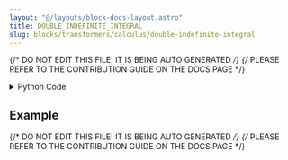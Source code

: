 ```yaml
---
layout: "@/layouts/block-docs-layout.astro"
title: DOUBLE_INDEFINITE_INTEGRAL
slug: blocks/transformers/calculus/double-indefinite-integral
---
```


{/* DO NOT EDIT THIS FILE! IT IS BEING AUTO GENERATED */}
{/* PLEASE REFER TO THE CONTRIBUTION GUIDE ON THE DOCS PAGE */}


<PythonDocsDisplay docstring={docstring} />

<details>
<summary>Python Code</summary>

```python
from flojoy import flojoy, OrderedTriple, Matrix
import numpy as np


def contains_only_numbers(column, colName):
    for i in range(0, len(column)):
        if not isinstance(column.item(i), (int, float)):
            raise ValueError(
                f"The value {column.item(i)} in column {colName} is of type {type(column.item(i))}. The OrderedTriple need to contain only int or float values."
            )


@flojoy
def DOUBLE_INDEFINITE_INTEGRAL(
    default: OrderedTriple, width: int = 3, height: int = 3
) -> Matrix:
    """The DOUBLE_INDEFINITE_INTEGRAL node takes an OrderedTriple (x,y,z) and has width and height parameters.

    The width and height represent the number of columns and rows, respectively, that the x, y, and z reshaped matrices will have.
    Here it is important to note that the length of x, y, and z is the same, and that the width times the height needs to be equal to the length of x, y, and z.

    It computes the double integral approximation according to given dimensions of the matrices, and returns a matrix where each cell represents the volume up to the given point.

    Inputs
    ------
    default : OrderedTriple
        Input from which we use x, y, and z to compute the integral.

    Parameters
    ----------
    width : int
        Number of columns of the 3 matrices generated by reshaping the x, y, and z columns of the OrderedTriple.
    height : int
        Number of rows of the 3 matrices generated by reshaping the x, y, and z columns of the OrderedTriple.

    Returns
    -------
    Matrix
        The matrix that contains the volume up to that point in each cell.
    """

    if np.divide(len(default.x), width) == height:
        contains_only_numbers(default.x, "x")
        contains_only_numbers(default.y, "y")
        contains_only_numbers(default.z, "z")

        input_x = np.reshape(default.x, (height, width))
        input_y = np.reshape(default.y, (height, width))
        input_z = np.reshape(default.z, (height, width))
    else:
        raise ArithmeticError(
            f"Cannot reshape size {len(default.x)} in a matrix of {width} by {height}. Please enter appropriate width and height."
        )

    integrate = np.zeros_like(input_x)

    for i in range(1, len(input_x)):
        for j in range(1, width):
            cal = (
                (input_x[i][j] - input_x[i][j - 1])
                * (input_y[i][j] - input_y[i - 1][j])
                / 4
            )
            result = cal * (
                input_z[i - 1][j - 1]
                + input_z[i][j - 1]
                + input_z[i - 1][j]
                + input_z[i][j]
            )
            integrate[i][j] = result

    result = np.copy(integrate)

    for i in range(1, len(integrate)):
        for j in range(1, width):
            if i == 1:
                result[i][j] = result[i][j - 1] + result[i][j]
            elif j == 1:
                result[i][j] = result[i - 1][j] + result[i][j]
            else:
                result[i][j] = (
                    result[i][j - 1]
                    + result[i - 1][j]
                    + result[i][j]
                    - result[i - 1][j - 1]
                )

    return Matrix(m=result)

```

[Find this Flojoy Block on GitHub](https://github.com/flojoy-ai/blocks/blob/main/blocks/TRANSFORMERS/CALCULUS/DOUBLE_INDEFINITE_INTEGRAL/DOUBLE_INDEFINITE_INTEGRAL.py)

</details>

## Example


<GetHelpWidget />


<AppDisplay app={app} blockName="DOUBLE_INDEFINITE_INTEGRAL" client:visible />


<Example />

{/* DO NOT EDIT THIS FILE! IT IS BEING AUTO GENERATED */}
{/* PLEASE REFER TO THE CONTRIBUTION GUIDE ON THE DOCS PAGE */}
